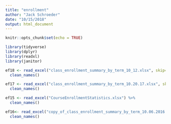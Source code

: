 ```yaml
---
title: "enrollment"
author: "Jack Schroeder"
date: "10/15/2018"
output: html_document
---
```


```r
knitr::opts_chunk$set(echo = TRUE)

library(tidyverse)
library(dplyr)
library(readxl)
library(janitor)

ef18 <- read_excel("class_enrollment_summary_by_term_10_12.xlsx", skip=2) %>% 
  clean_names()

ef17 <- read_excel("class_enrollment_summary_by_term_10.20.17.xlsx", skip=2) %>% 
  clean_names()

ef15 <- read_excel("CourseEnrollmentStatistics.xlsx") %>% 
  clean_names()

ef16<- read_excel("copy_of_class_enrollment_summary_by_term_10.06.2016 (1).xlsx", skip=2) %>% 
  clean_names()
```
